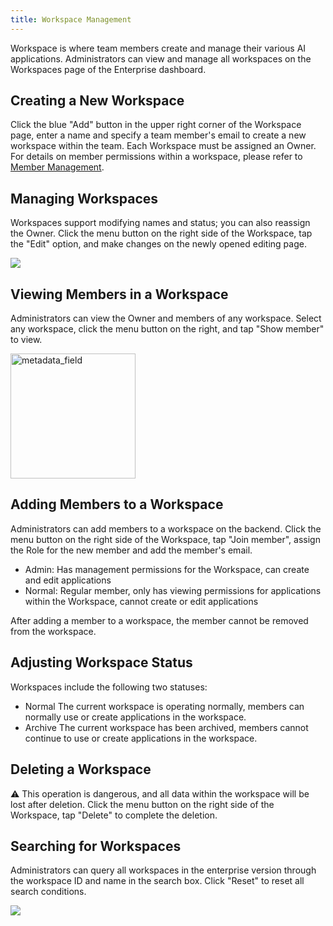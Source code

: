 ```yaml
---
title: Workspace Management
---
```


Workspace is where team members create and manage their various AI applications. Administrators can view and manage all workspaces on the Workspaces page of the Enterprise dashboard.

## Creating a New Workspace

Click the blue "Add" button in the upper right corner of the Workspace page, enter a name and specify a team member's email to create a new workspace within the team. Each Workspace must be assigned an Owner. For details on member permissions within a workspace, please refer to [Member Management](/en-us/administrator-guide/members-management).

## Managing Workspaces

Workspaces support modifying names and status; you can also reassign the Owner. Click the menu button on the right side of the Workspace, tap the "Edit" option, and make changes on the newly opened editing page.

![](/en-us/images/workspace-management-1.png)

## Viewing Members in a Workspace

Administrators can view the Owner and members of any workspace. Select any workspace, click the menu button on the right, and tap "Show member" to view.

<img
src="/en-us/images/workspace-management-2.png"
width="200"
className="mx-auto"
alt="metadata_field"
/>

## Adding Members to a Workspace

Administrators can add members to a workspace on the backend. Click the menu button on the right side of the Workspace, tap "Join member", assign the Role for the new member and add the member's email.
- Admin: Has management permissions for the Workspace, can create and edit applications
- Normal: Regular member, only has viewing permissions for applications within the Workspace, cannot create or edit applications

After adding a member to a workspace, the member cannot be removed from the workspace.

## Adjusting Workspace Status

Workspaces include the following two statuses:
- Normal
  The current workspace is operating normally, members can normally use or create applications in the workspace.
- Archive
  The current workspace has been archived, members cannot continue to use or create applications in the workspace.

## Deleting a Workspace

⚠️ This operation is dangerous, and all data within the workspace will be lost after deletion.
Click the menu button on the right side of the Workspace, tap "Delete" to complete the deletion.

## Searching for Workspaces

Administrators can query all workspaces in the enterprise version through the workspace ID and name in the search box. Click "Reset" to reset all search conditions.

![](https://assets-docs.dify.ai/2025/04/9060f34d41d5c8b86deef885b8598a64.png)
